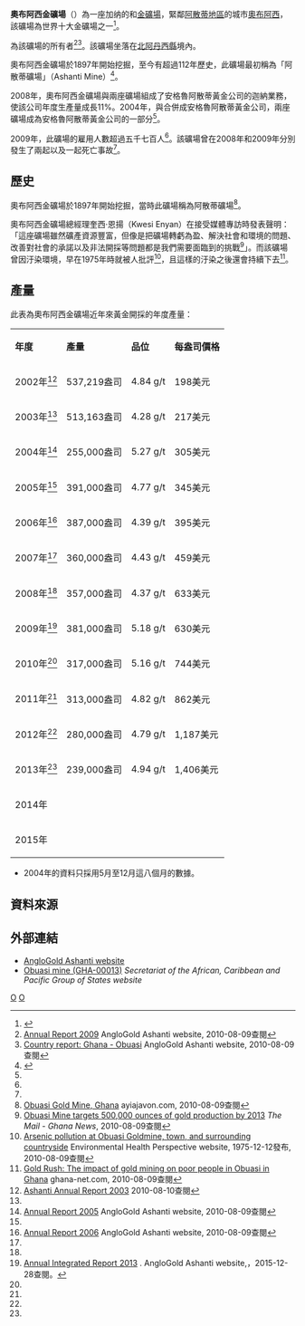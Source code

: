 {{Infobox gold mine
| name = 奧布阿西金礦場<br>Obuasi Gold Mine
| image =
| width =
| caption =
| pushpin_map = Ghana
| pushpin_map_caption = 奧布阿西金礦場在迦納的位置
| pushpin_label =奧布阿西金礦場
| latd = 6 |latm = 12 |lats = 00 |latNS = N
| longd = 1 |longm = 41 |longs = 00 |longEW = W
| coordinates_region = GH
| display = inline,title
| place = [[奧布阿西|奧布阿西]]
| subdivision_type = [[迦納行政區劃|地區]]
| state/province = [[阿散蒂地區|阿散蒂地區]]
| country = {{flag|Ghana}}
| owner = {{le|安格魯阿散蒂黃金公司|AngloGold Ashanti}}
| official website = [https://web.archive.org/web/20100716214942/http://www.anglogold.com/Default.htm AngloGold Ashanti website]
| acquisition year = 2004年
| stock_exchange = [[Johannesburg_Stock_Exchange|JSE]]
| stock_code = [https://web.archive.org/web/20110716104416/http://fin.jse.co.za/findata/sharesearchresult.asp?searchtype=string&searchtext=ANG&requesttype=&y=&GetCodeOnly=1 ANG]
| financial year = 2009年
| amount = 381,000盎司
| opening year = 1897年
| closing year =
}}

'''奧布阿西金礦場'''（{{lang-en|Obuasi Gold Mine}}）為一座加纳的{{le|露天開採|open-pit mining|露天}}和{{le|地下開採|underground mining (hard rock)|地下}}[[金礦開採|金礦場]]，緊鄰[[阿散蒂地區|阿散蒂地區]]的城市[[奧布阿西|奧布阿西]]， 該礦場為世界十大金礦場之一<ref name="World's top 10 gold deposits">{{cite web|url=http://www.mining.com/web/worlds-top-10-gold-deposits/|title=World's top 10 gold deposits|date=2013-08-07|accessdate=2015-08-05|archive-date=2018-10-24|archive-url=https://web.archive.org/web/20181024120824/http://www.mining.com/web/worlds-top-10-gold-deposits/|dead-url=no}}</ref>。

{{le|安格魯阿散蒂黃金公司|AngloGold Ashanti}}為該礦場的所有者<ref name="Annualnine">[http://www.anglogoldashanti.com/subwebs/InformationForInvestors/Reports09/AnnualReport09/f/AGA_AR09.pdf Annual Report 2009] {{Wayback|url=http://www.anglogoldashanti.com/subwebs/InformationForInvestors/Reports09/AnnualReport09/f/AGA_AR09.pdf |date=20110912032422 }} AngloGold Ashanti website, 2010-08-09查閱</ref><ref name="Country">[http://www.anglogold.com/NR/rdonlyres/EC62C8CA-4F9A-4D74-B33F-322DF7137EF4/0/obuasi_report.pdf Country report: Ghana - Obuasi] {{Wayback|url=http://www.anglogold.com/NR/rdonlyres/EC62C8CA-4F9A-4D74-B33F-322DF7137EF4/0/obuasi_report.pdf |date=20110707145412 }} AngloGold Ashanti website, 2010-08-09查閱</ref>。該礦場坐落在[[北阿丹西縣|北阿丹西縣]]境內。

奧布阿西金礦場於1897年開始挖掘，至今有超過112年歷史，此礦場最初稱為「阿散蒂礦場」（Ashanti Mine）<ref name="World's top 10 gold deposits">{{cite web|url=http://www.mining.com/web/worlds-top-10-gold-deposits/|title=World's top 10 gold deposits|date=2013-08-07 |accessdate=2015-08-05}}</ref>。

2008年，奧布阿西金礦場與{{le|伊杜瓦普里姆金礦場|Iduapriem Gold Mine}}兩座礦場組成了安格魯阿散蒂黃金公司的迦納業務，使該公司年度生產量成長11%。2004年，{{le|安格魯黃金公司|AngloGold}}與{{le|阿散蒂金礦公司|Ashanti Goldfields Corporation}}合併成安格魯阿散蒂黃金公司，兩座礦場成為安格魯阿散蒂黃金公司的一部分<ref name="Country" />。

2009年，此礦場的雇用人數超過五千七百人<ref name="Annualnine" />。該礦場曾在2008年和2009年分別發生了兩起以及一起死亡事故<ref name="Annualnine" />。

==歷史==
奧布阿西金礦場於1897年開始挖掘，當時此礦場稱為阿散蒂礦場<ref>[http://ayiajavon.com/imd110/history.htm Obuasi Gold Mine, Ghana] {{Wayback|url=http://ayiajavon.com/imd110/history.htm |date=20110707202211 }} ayiajavon.com, 2010-08-09查閱</ref>。

奧布阿西金礦場總經理奎西·恩揚（Kwesi Enyan）在接受媒體專訪時發表聲明：「這座礦場雖然礦產資源豐富，但像是把礦場轉虧為盈、解決社會和環境的問題、改善對社會的承諾以及非法開採等問題都是我們需要面臨到的挑戰<ref>[http://accra-mail.com/index.php?option=com_content&view=article&id=20953:obuasi-mine-targets-500000-ounces-of-gold-production-by-2013&catid=62:business&Itemid=211 Obuasi Mine targets 500,000 ounces of gold production by 2013]{{Dead link|date=2020年5月 |bot=InternetArchiveBot |fix-attempted=yes }} ''The Mail - Ghana News'', 2010-08-09查閱</ref>」。而該礦場曾因汙染環境，早在1975年時就被人批評<ref>[http://www.ncbi.nlm.nih.gov/pmc/articles/PMC1475037/pdf/envhper00496-0129.pdf Arsenic pollution at Obuasi Goldmine, town, and surrounding countryside] Environmental Health Perspective website, 1975-12-12發布, 2010-08-09查閱</ref>，且這樣的汙染之後還會持續下去<ref>[http://ghana-net.com/obuasi_gold.aspx Gold Rush: The impact of gold mining on poor people in Obuasi in Ghana] {{Wayback|url=http://ghana-net.com/obuasi_gold.aspx |date=20160303013254 }} ghana-net.com, 2010-08-09查閱</ref>。

==產量==
此表為奧布阿西金礦場近年來黃金開採的年度產量：
{| class="wikitable"
|- align="center" bgcolor="#DAA520"
| '''年度'''
| '''產量'''
| '''品位'''
| '''每盎司價格'''
|- align="center"
| 2002年<ref name="Annualthreeashanti">[http://www.anglogold.com/Additional/Annual+Reports/Ashanti/Annual+Report+2003.htm Ashanti Annual Report 2003] {{Wayback|url=http://www.anglogold.com/Additional/Annual+Reports/Ashanti/Annual+Report+2003.htm |date=20061024193750 }} 2010-08-10查閱</ref>
| 537,219盎司
| 4.84 g/t
| 198美元
|- align="center"
| 2003年<ref name="Annualthreeashanti" />
| 513,163盎司
| 4.28 g/t
| 217美元
|- align="center"
| 2004年<ref name="Annualfive">[http://www.anglogoldashanti.co.za/subwebs/InformationForInvestors/AnnualReport05/report/pdf/ar_report_2005.pdf Annual Report 2005] {{Wayback|url=http://www.anglogoldashanti.co.za/subwebs/InformationForInvestors/AnnualReport05/report/pdf/ar_report_2005.pdf |date=20110719053855 }} AngloGold Ashanti website, 2010-08-09查閱</ref>
| 255,000盎司
| 5.27 g/t
| 305美元
|- align="center"
| 2005年<ref name="Annualfive" />
| 391,000盎司
| 4.77 g/t
| 345美元
|- align="center"
| 2006年<ref name="Annualsix">[http://www.anglogold.com/NR/rdonlyres/5F4B53A4-2DE4-43EC-87AB-BDB13F5C8C1F/0/ar_report_2006.pdf Annual Report 2006] {{Wayback|url=http://www.anglogold.com/NR/rdonlyres/5F4B53A4-2DE4-43EC-87AB-BDB13F5C8C1F/0/ar_report_2006.pdf |date=20110707144403 }} AngloGold Ashanti website, 2010-08-09查閱</ref>
| 387,000盎司
| 4.39 g/t
| 395美元
|- align="center"
| 2007年<ref name="Annualnine" />
| 360,000盎司
| 4.43 g/t
| 459美元
|- align="center"
| 2008年<ref name="Annualnine" />
| 357,000盎司
| 4.37 g/t
| 633美元
|- align="center"
| 2009年<ref name=2013Annualnine>[http://www.anglogoldashanti.com/en/Media/Reports/Integrated%20Reports/AGAannualintegratedreport2013.pdf Annual Integrated Report 2013] {{Wayback|url=http://www.anglogoldashanti.com/en/Media/Reports/Integrated%20Reports/AGAannualintegratedreport2013.pdf |date=20160305022635 }}. AngloGold Ashanti website,，2015-12-28查閱。</ref>
| 381,000盎司
| 5.18 g/t
| 630美元
|- align="center"
| 2010年<ref name=2013Annualnine/>
| 317,000盎司
| 5.16 g/t
| 744美元
|- align="center"
| 2011年<ref name=2013Annualnine/>
| 313,000盎司
| 4.82 g/t
| 862美元
|- align="center"
| 2012年<ref name=2013Annualnine/>
| 280,000盎司
| 4.79 g/t
| 1,187美元
|- align="center"
| 2013年<ref name=2013Annualnine/>
| 239,000盎司
| 4.94 g/t
| 1,406美元
|- align="center"
| 2014年
| 
|
|
|- align="center"
| 2015年
| 
|
|
|}
* 2004年的資料只採用5月至12月這八個月的數據。

== 資料來源 ==
{{Reflist}}

== 外部連結 ==
* [https://web.archive.org/web/20100716214942/http://www.anglogold.com/Default.htm AngloGold Ashanti website]
* [https://web.archive.org/web/20160303230014/http://mines.acp.int/html/mine_GHA-00013_en.html Obuasi mine (GHA-00013)] ''Secretariat of the African, Caribbean and Pacific Group of States website''

[[Category:迦納金礦場|O]]
[[Category:阿散蒂大區|O]]